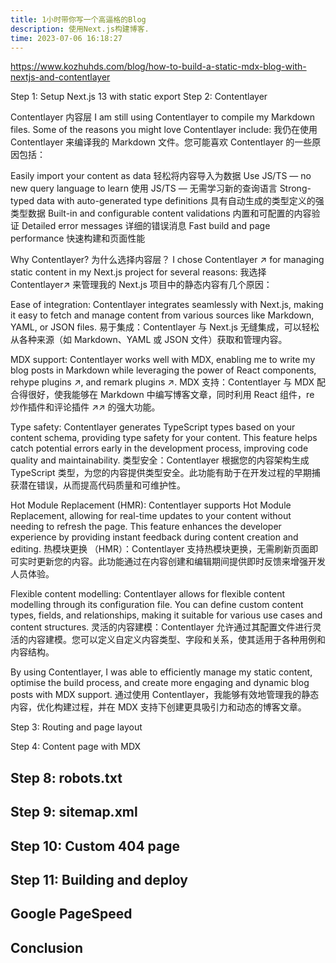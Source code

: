 ```yaml
---
title: 1小时带你写一个高逼格的Blog
description: 使用Next.js构建博客.
time: 2023-07-06 16:18:27
---
```


https://www.kozhuhds.com/blog/how-to-build-a-static-mdx-blog-with-nextjs-and-contentlayer

Step 1: Setup Next.js 13 with static export
Step 2: Contentlayer

Contentlayer 内容层
I am still using Contentlayer to compile my Markdown files. Some of the reasons you might love Contentlayer include:
我仍在使用 Contentlayer 来编译我的 Markdown 文件。您可能喜欢 Contentlayer 的一些原因包括：

Easily import your content as data
轻松将内容导入为数据
Use JS/TS — no new query language to learn
使用 JS/TS — 无需学习新的查询语言
Strong-typed data with auto-generated type definitions
具有自动生成的类型定义的强类型数据
Built-in and configurable content validations
内置和可配置的内容验证
Detailed error messages 详细的错误消息
Fast build and page performance
快速构建和页面性能

Why Contentlayer? 为什么选择内容层？
I chose Contentlayer ↗ for managing static content in my Next.js project for several reasons:
我选择 Contentlayer↗ 来管理我的 Next.js 项目中的静态内容有几个原因：

Ease of integration: Contentlayer integrates seamlessly with Next.js, making it easy to fetch and manage content from various sources like Markdown, YAML, or JSON files.
易于集成：Contentlayer 与 Next.js 无缝集成，可以轻松从各种来源（如 Markdown、YAML 或 JSON 文件）获取和管理内容。

MDX support: Contentlayer works well with MDX, enabling me to write my blog posts in Markdown while leveraging the power of React components, rehype plugins ↗, and remark plugins ↗.
MDX 支持：Contentlayer 与 MDX 配合得很好，使我能够在 Markdown 中编写博客文章，同时利用 React 组件，re 炒作插件和评论插件 ↗↗ 的强大功能。

Type safety: Contentlayer generates TypeScript types based on your content schema, providing type safety for your content. This feature helps catch potential errors early in the development process, improving code quality and maintainability.
类型安全：Contentlayer 根据您的内容架构生成 TypeScript 类型，为您的内容提供类型安全。此功能有助于在开发过程的早期捕获潜在错误，从而提高代码质量和可维护性。

Hot Module Replacement (HMR): Contentlayer supports Hot Module Replacement, allowing for real-time updates to your content without needing to refresh the page. This feature enhances the developer experience by providing instant feedback during content creation and editing.
热模块更换 （HMR）：Contentlayer 支持热模块更换，无需刷新页面即可实时更新您的内容。此功能通过在内容创建和编辑期间提供即时反馈来增强开发人员体验。

Flexible content modelling: Contentlayer allows for flexible content modelling through its configuration file. You can define custom content types, fields, and relationships, making it suitable for various use cases and content structures.
灵活的内容建模：Contentlayer 允许通过其配置文件进行灵活的内容建模。您可以定义自定义内容类型、字段和关系，使其适用于各种用例和内容结构。

By using Contentlayer, I was able to efficiently manage my static content, optimise the build process, and create more engaging and dynamic blog posts with MDX support.
通过使用 Contentlayer，我能够有效地管理我的静态内容，优化构建过程，并在 MDX 支持下创建更具吸引力和动态的博客文章。

Step 3: Routing and page layout

Step 4: Content page with MDX

## Step 8: robots.txt

## Step 9: sitemap.xml

## Step 10: Custom 404 page

## Step 11: Building and deploy

## Google PageSpeed

## Conclusion
